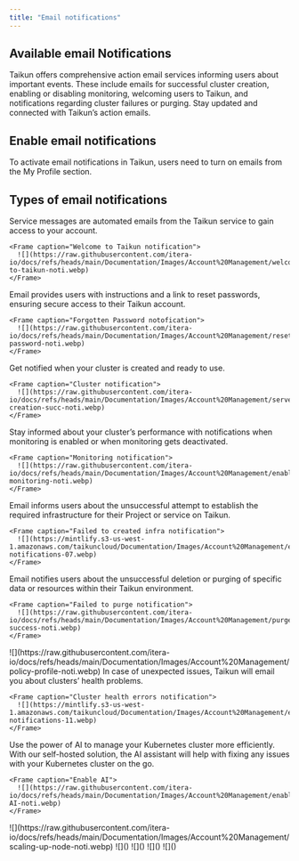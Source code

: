 ```yaml
---
title: "Email notifications"
---
```


## Available email Notifications

Taikun offers comprehensive action email services informing users about important events. These include emails for successful cluster creation, enabling or disabling monitoring, welcoming users to Taikun, and notifications regarding cluster failures or purging. Stay updated and connected with Taikun’s action emails.

## Enable email notifications

To activate email notifications in Taikun, users need to turn on emails from the My Profile section.

## Types of email notifications

<AccordionGroup>
  <Accordion title="Welcome to Taikun" icon="message">
    Service messages are automated emails from the Taikun service to gain access to your account.

    <Frame caption="Welcome to Taikun notification">
      ![](https://raw.githubusercontent.com/itera-io/docs/refs/heads/main/Documentation/Images/Account%20Management/welcome-to-taikun-noti.webp)
    </Frame>
  </Accordion>

  <Accordion title="Forgotten password" icon="lock">
    Email provides users with instructions and a link to reset passwords, ensuring secure access to their Taikun account.

    <Frame caption="Forgotten Password notofication">
      ![](https://raw.githubusercontent.com/itera-io/docs/refs/heads/main/Documentation/Images/Account%20Management/reset-password-noti.webp)
    </Frame>
  </Accordion>

  <Accordion title="Cluster creation" icon="plus">
    Get notified when your cluster is created and ready to use.

    <Frame caption="Cluster notification">
      ![](https://raw.githubusercontent.com/itera-io/docs/refs/heads/main/Documentation/Images/Account%20Management/server-creation-succ-noti.webp)
    </Frame>
  </Accordion>

  <Accordion title="Monitoring configuration" icon="tv">
    Stay informed about your cluster’s performance with notifications when monitoring is enabled or when monitoring gets deactivated.

    <Frame caption="Monitoring notification">
      ![](https://raw.githubusercontent.com/itera-io/docs/refs/heads/main/Documentation/Images/Account%20Management/enable-monitoring-noti.webp)
    </Frame>
  </Accordion>

  <Accordion title="Failed to created infrastructure" icon="circle-exclamation">
    Email informs users about the unsuccessful attempt to establish the required infrastructure for their Project or service on Taikun.

    <Frame caption="Failed to created infra notification">
      ![](https://mintlify.s3-us-west-1.amazonaws.com/taikuncloud/Documentation/Images/Account%20Management/email-notifications-07.webp)
    </Frame>
  </Accordion>

  <Accordion title="Failed to purge" icon="triangle-exclamation">
    Email notifies users about the unsuccessful deletion or purging of specific data or resources within their Taikun environment.

    <Frame caption="Failed to purge notification">
      ![](https://raw.githubusercontent.com/itera-io/docs/refs/heads/main/Documentation/Images/Account%20Management/purge-success-noti.webp)
    </Frame>
  </Accordion>

  <Accordion title="Enabling Policy" icon="square-check">
    <Frame caption="Enabling Policy notification">
      ![](https://raw.githubusercontent.com/itera-io/docs/refs/heads/main/Documentation/Images/Account%20Management/policy-profile-noti.webp)
    </Frame>
  </Accordion>

  <Accordion title="Cluster health errors" icon="exclamation">
    In case of unexpected issues, Taikun will email you about clusters’ health problems.

    <Frame caption="Cluster health errors notification">
      ![](https://mintlify.s3-us-west-1.amazonaws.com/taikuncloud/Documentation/Images/Account%20Management/email-notifications-11.webp)
    </Frame>
  </Accordion>

  <Accordion title="Enable AI">
    Use the power of AI to manage your Kubernetes cluster more efficiently. With our self-hosted solution, the AI assistant will help with fixing any issues with your Kubernetes cluster on the go.

    <Frame caption="Enable AI">
      ![](https://raw.githubusercontent.com/itera-io/docs/refs/heads/main/Documentation/Images/Account%20Management/enable-AI-noti.webp)
    </Frame>
  </Accordion>

  <Accordion title="Scaling up server">
    <Frame caption="">
      ![](https://raw.githubusercontent.com/itera-io/docs/refs/heads/main/Documentation/Images/Account%20Management/scaling-up-node-noti.webp)
    </Frame>
  </Accordion>

  <Accordion title="" icon="">
    <Frame caption="">
      ![]()
    </Frame>
  </Accordion>

  <Accordion title="" icon="">
    <Frame caption="">
      ![]()
    </Frame>
  </Accordion>

  <Accordion title="" icon="">
    <Frame caption="">
      ![]()
    </Frame>
  </Accordion>

  <Accordion title="" icon="">
    <Frame caption="">
      ![]()
    </Frame>
  </Accordion>
</AccordionGroup>